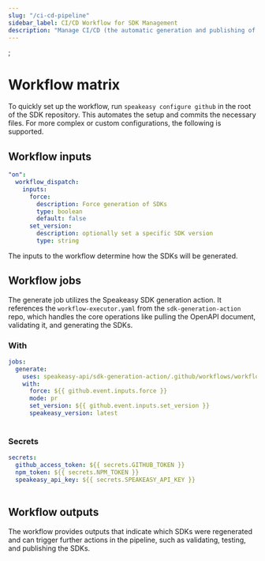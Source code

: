 ```yaml
---
slug: "/ci-cd-pipeline"
sidebar_label: CI/CD Workflow for SDK Management
description: "Manage CI/CD (the automatic generation and publishing of Client SDKs) in a repo containing the generated SDKs."
---
```


;

# Workflow matrix


<Callout title="Tip" > To quickly set up the workflow, run `speakeasy configure github` in the root of the SDK repository. This automates the setup and commits the necessary files. For more complex or custom configurations, the following is supported. </Callout>

## Workflow inputs

```yml
"on":
  workflow_dispatch:
    inputs:
      force:
        description: Force generation of SDKs
        type: boolean
        default: false
      set_version:
        description: optionally set a specific SDK version
        type: string
```

The inputs to the workflow determine how the SDKs will be generated.

<Table 
  data={[
    { name: "speakeasy_version", description: "Version of the Speakeasy CLI to use. Use \"latest\" to always use the latest version.", type: "string", default: "latest" },
    { name: "mode", description: "Workflow mode: `direct` commits changes directly to the branch, `pr` creates a pull request, or `test` fully runs through generation without modifying any GitHub state.", type: "string", default: "direct" },
    { name: "force", description: "Forces SDK generation, even if no changes are detected.", type: "boolean", default: "false" },
    { name: "set_version", description: "Manually set a specific version for the SDK being generated.", type: "string", default: "None" }
  ]}
  columns={[
    { key: "name", header: "Input Name" },
    { key: "description", header: "Description" },
    { key: "type", header: "Type" },
    { key: "default", header: "Default" }
  ]}
/>


## Workflow jobs

The generate job utilizes the Speakeasy SDK generation action. It references the `workflow-executor.yaml` from the `sdk-generation-action` repo, which handles the core operations like pulling the OpenAPI document, validating it, and generating the SDKs.

### With

```yml
jobs:
  generate:
    uses: speakeasy-api/sdk-generation-action/.github/workflows/workflow-executor.yaml@v15
    with:
      force: ${{ github.event.inputs.force }}
      mode: pr
      set_version: ${{ github.event.inputs.set_version }}
      speakeasy_version: latest
```

<Table 
  data={[
    { name: "speakeasy_version", description: "Version of the Speakeasy CLI to use. Use \"latest\" to always use the latest version.", type: "string", default: "latest" },
    { name: "mode", description: "Workflow mode: `direct` commits changes directly to the branch, `pr` creates a pull request, or `test` fully runs through generation without modifying any GitHub state.", type: "string", default: "direct" },
    { name: "force", description: "Forces SDK generation, even if no changes are detected.", type: "boolean", default: "false" },
    { name: "set_version", description: "Manually set a specific version for the SDK being generated.", type: "string", default: "None" }
  ]}
  columns={[
    { key: "name", header: "Input Name" },
    { key: "description", header: "Description" },
    { key: "type", header: "Type" },
    { key: "default", header: "Default" }
  ]}
/>

### Secrets

```yml
secrets:
  github_access_token: ${{ secrets.GITHUB_TOKEN }}
  npm_token: ${{ secrets.NPM_TOKEN }}
  speakeasy_api_key: ${{ secrets.SPEAKEASY_API_KEY }}
```


<Table 
  data={[
    { name: "github_access_token", description: "GitHub access token with write access to the repository. Used to push changes and create PRs." },
    { name: "speakeasy_api_key", description: "API key for authenticating with the Speakeasy CLI." },
    { name: "npm_token", description: "Token to authenticate publishing to npm registry." },
    { name: "pypi_token", description: "Token to authenticate publishing to PyPi for Python packages." },
    { name: "packagist_token", description: "Token to authenticate publishing to Packagist for PHP packages." },
    { name: "ossrh_username", description: "Username for publishing the Java package to the OSSRH repository." },
    { name: "ossrh_password", description: "Password for publishing the Java package to the OSSRH repository." },
    { name: "java_gpg_secret_key", description: "GPG secret key used for signing the Java package." },
    { name: "java_gpg_passphrase", description: "Passphrase for the GPG secret key." },
    { name: "rubygems_auth_token", description: "Auth token (API key) for publishing to RubyGems." },
    { name: "nuget_api_key", description: "API key for publishing to the Nuget registry." },
    { name: "slack_webhook_url", description: "Optional: Slack Webhook URL for posting workflow failure notifications." },
    { name: "terraform_gpg_secret_key", description: "GPG secret key used for signing the Terraform provider." },
    { name: "terraform_gpg_passphrase", description: "Passphrase for the Terraform GPG secret key." }
  ]}
  columns={[
    { key: "name", header: "Secret Name" },
    { key: "description", header: "Description" }
  ]}
/>

## Workflow outputs

The workflow provides outputs that indicate which SDKs were regenerated and can trigger further actions in the pipeline, such as validating, testing, and publishing the SDKs.

<Table 
  data={[
    { name: "python_regenerated", description: "Indicates if the Python SDK was regenerated." },
    { name: "python_directory", description: "Directory where the Python SDK was generated." },
    { name: "typescript_regenerated", description: "Indicates if the TypeScript SDK was regenerated." },
    { name: "typescript_directory", description: "Directory where the TypeScript SDK was generated." },
    { name: "java_regenerated", description: "Indicates if the Java SDK was regenerated." },
    { name: "java_directory", description: "Directory where the Java SDK was generated." },
    { name: "go_regenerated", description: "Indicates if the Go SDK was regenerated." },
    { name: "go_directory", description: "Directory where the Go SDK was generated." },
    { name: "php_regenerated", description: "Indicates if the PHP SDK was regenerated." },
    { name: "php_directory", description: "Directory where the PHP SDK was generated." },
    { name: "ruby_regenerated", description: "Indicates if the Ruby SDK was regenerated." },
    { name: "ruby_directory", description: "Directory where the Ruby SDK was generated." },
    { name: "swift_regenerated", description: "Indicates if the Swift SDK was regenerated." },
    { name: "swift_directory", description: "Directory where the Swift SDK was generated." },
    { name: "terraform_regenerated", description: "Indicates if the Terraform SDK was regenerated." },
    { name: "terraform_directory", description: "Directory where the Terraform SDK was generated." },
    { name: "docs_regenerated", description: "Indicates if the SDK documentation was regenerated." },
    { name: "branch_name", description: "The branch name used for generating the SDK or the PR." },
    { name: "commit_hash", description: "The commit hash generated for the SDK (in direct mode)." }
  ]}
  columns={[
    { key: "name", header: "Output Name" },
    { key: "description", header: "Description" }
  ]}
/>

